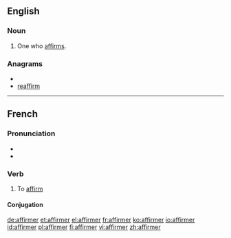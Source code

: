 ==English==

===Noun===
{{en-noun}}

# One who [[affirm]]s.

===Anagrams===
* {{alphagram|aeffimrr}}
* [[reaffirm#English|reaffirm]]


----
==French==

===Pronunciation===
* {{audio|Fr-affirmer.ogg|Audio}}
* {{IPA|/a.fiʁ.me/|lang=fr}}

===Verb===
{{fr-verb}}

# To [[affirm]]

====Conjugation====
{{fr-conj-er|affirm|avoir}}

[[de:affirmer]]
[[et:affirmer]]
[[el:affirmer]]
[[fr:affirmer]]
[[ko:affirmer]]
[[io:affirmer]]
[[id:affirmer]]
[[pl:affirmer]]
[[fi:affirmer]]
[[vi:affirmer]]
[[zh:affirmer]]